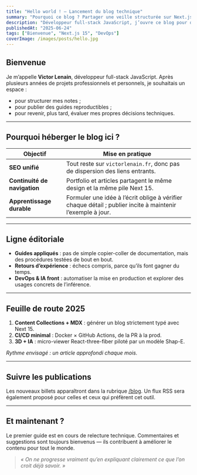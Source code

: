 ```yaml
---
title: "Hello world ! – Lancement du blog technique"
summary: "Pourquoi ce blog ? Partager une veille structurée sur Next.js 15, React 19 et les pratiques DevOps, sans fioritures."
description: "Développeur full-stack JavaScript, j’ouvre ce blog pour documenter mes avancées, mes impasses et les outils qui pourront servir à d’autres."
publishedAt: "2025-06-24"
tags: ["Bienvenue", "Next.js 15", "DevOps"]
coverImage: /images/posts/hello.jpg
---
```


## Bienvenue

Je m’appelle **Victor Lenain**, développeur full-stack JavaScript.
Après plusieurs années de projets professionnels et personnels, je souhaitais un espace :

- pour structurer mes notes ;
- pour publier des guides reproductibles ;
- pour revenir, plus tard, évaluer mes propres décisions techniques.

---

## Pourquoi héberger le blog ici ?

| Objectif | Mise en pratique |
|----------|------------------|
| **SEO unifié** | Tout reste sur `victorlenain.fr`, donc pas de dispersion des liens entrants. |
| **Continuité de navigation** | Portfolio et articles partagent le même design et la même pile Next 15. |
| **Apprentissage durable** | Formuler une idée à l’écrit oblige à vérifier chaque détail ; publier incite à maintenir l’exemple à jour. |

---

## Ligne éditoriale

- **Guides appliqués** : pas de simple copier-coller de documentation, mais des procédures testées de bout en bout.
- **Retours d’expérience** : échecs compris, parce qu’ils font gagner du temps.
- **DevOps & IA front** : automatiser la mise en production et explorer des usages concrets de l’inférence.

---

## Feuille de route 2025

1. **Content Collections + MDX** : générer un blog strictement typé avec Next 15.
2. **CI/CD minimal** : Docker × GitHub Actions, de la PR à la prod.
3. **3D + IA** : micro-viewer React-three-fiber piloté par un modèle Shap-E.

_Rythme envisagé : un article approfondi chaque mois._

---

## Suivre les publications

Les nouveaux billets apparaîtront dans la rubrique [/blog](/blog).
Un flux RSS sera également proposé pour celles et ceux qui préfèrent cet outil.

---

## Et maintenant ?

Le premier guide est en cours de relecture technique.
Commentaires et suggestions sont toujours bienvenus — ils contribuent à améliorer le contenu pour tout le monde.

> _« On ne progresse vraiment qu’en expliquant clairement ce que l’on croit déjà savoir. »_
